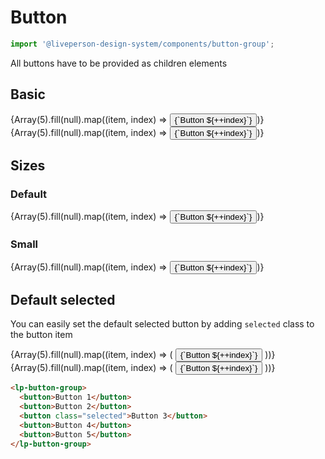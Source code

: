 


<Meta title="Components/ButtonGroup" component={ButtonGroup} />

# Button

```jsx
import '@liveperson-design-system/components/button-group';
```

<ArgsTable of={ButtonGroup} />

All buttons have to be provided as children elements

## Basic

<Preview>
  <lp-button-group>
    {Array(5).fill(null).map((item, index) => <button key={index}>{`Button ${++index}`}</button>)}
  </lp-button-group>
</Preview>

<Preview light>
  <lp-button-group theme="light">
    {Array(5).fill(null).map((item, index) => <button key={index}>{`Button ${++index}`}</button>)}
  </lp-button-group>
</Preview>

## Sizes

### Default

<Preview>
  <lp-button-group>
    {Array(5).fill(null).map((item, index) => <button key={index}>{`Button ${++index}`}</button>)}
  </lp-button-group>
</Preview>

### Small

<Preview>
  <lp-button-group size="small">
    {Array(5).fill(null).map((item, index) => <button key={index}>{`Button ${++index}`}</button>)}
  </lp-button-group>
</Preview>

## Default selected

You can easily set the default selected button by adding `selected` class to the button item

<Preview>
  <lp-button-group>
    {Array(5).fill(null).map((item, index) => (
      <button key={index} className={index === 2 ? 'selected' : undefined}>{`Button ${++index}`}</button>
    ))}
  </lp-button-group>
</Preview>

<Preview light>
  <lp-button-group theme="light">
    {Array(5).fill(null).map((item, index) => (
      <button key={index} className={index === 2 ? 'selected' : undefined}>{`Button ${++index}`}</button>
    ))}
  </lp-button-group>
</Preview>

```html
<lp-button-group>
  <button>Button 1</button>
  <button>Button 2</button>
  <button class="selected">Button 3</button>
  <button>Button 4</button>
  <button>Button 5</button>
</lp-button-group>
```
